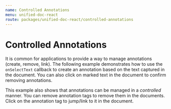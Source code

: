 ```yaml
---
name: Controlled Annotations
menu: unified-doc-react
route: packages/unified-doc-react/controlled-annotations
---
```



# Controlled Annotations

It is common for applications to provide a way to manage annotations (create, remove, link). The following example demonstrates how to use the `onSelectText` callback to create an annotation based on the text captured in the document. You can also click on marked text in the document to confirm removing annotations.

This example also shows that annotations can be managed in a _controlled_ manner. You can remove annotation tags to remove them in the documents. Click on the annotation tag to jump/link to it in the document.

<ControlledAnnotationsExample />

